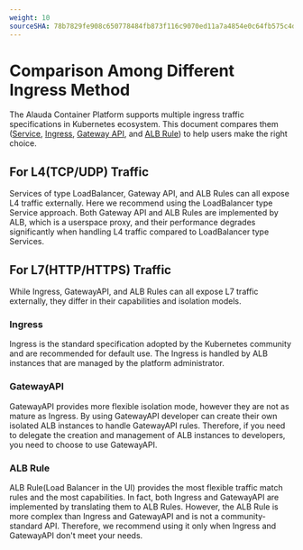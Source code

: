 ```yaml
---
weight: 10
sourceSHA: 78b7829fe908c650778484fb873f116c9070ed11a7a4854e0c64fb575c4do38c
---
```


# Comparison Among Different Ingress Method

The Alauda Container Platform supports multiple ingress traffic specifications in Kubernetes ecosystem.
This document compares them ([Service](../functions/configure_service.mdx), [Ingress](../functions/configure_ingress.mdx), [Gateway API](./gatewayapi.mdx), and [ALB Rule](../how_to/create_loadbalancer.mdx#alb_rule)) to help users make the right choice.

## For L4(TCP/UDP) Traffic

Services of type LoadBalancer, Gateway API, and ALB Rules can all expose L4 traffic externally. Here we recommend using the LoadBalancer type Service approach.
Both Gateway API and ALB Rules are implemented by ALB, which is a userspace proxy, and their performance degrades significantly when handling L4 traffic compared to LoadBalancer type Services.

## For L7(HTTP/HTTPS) Traffic

While Ingress, GatewayAPI, and ALB Rules can all expose L7 traffic externally, they differ in their capabilities and isolation models.

### Ingress

Ingress is the standard specification adopted by the Kubernetes community and are recommended for default use.
The Ingress is handled by ALB instances that are managed by the platform administrator.

### GatewayAPI

GatewayAPI provides more flexible isolation mode, however they are not as mature as Ingress.
By using GatewayAPI developer can create their own isolated ALB instances to handle GatewayAPI rules.
Therefore, if you need to delegate the creation and management of ALB instances to developers, you need to choose to use GatewayAPI.

### ALB Rule

ALB Rule(Load Balancer in the UI) provides the most flexible traffic match rules and the most capabilities. In fact, both Ingress and GatewayAPI are implemented by translating them to ALB Rules.
However, the ALB Rule is more complex than Ingress and GatewayAPI and is not a community-standard API. Therefore, we recommend using it only when Ingress and GatewayAPI don't meet your needs.
